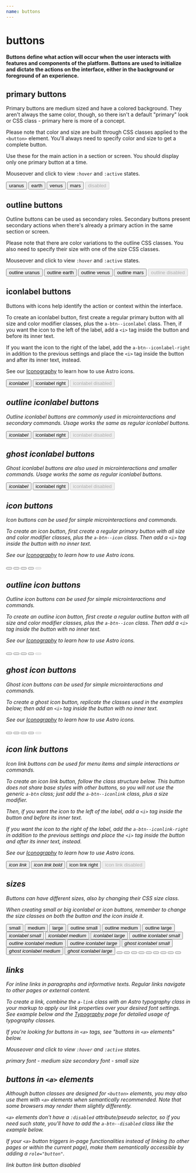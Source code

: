 ```yaml
---
name: buttons
---
```



# buttons

#### Buttons define what action will occur when the user interacts with features and components of the platform. Buttons are used to initialize and dictate the actions on the interface, either in the background or foreground of an experience.

<SketchLink file='Buttons' />

## primary buttons

Primary buttons are medium sized and have a colored background. They aren't always the same color, though, so there isn't a default "primary" look or CSS class - primary here is more of a concept.

Please note that color and size are built through CSS classes applied to the `<button>` element. You'll always need to specify color and size to get a complete button.

Use these for the main action in a section or screen. You should display only one primary button at a time.

Mouseover and click to view `:hover` and `:active` states.

<Playground>
  <button className='a-btn a-btn--uranus a-btn--medium'>uranus</button>
  <button className='a-btn a-btn--earth a-btn--medium'>earth</button>
  <button className='a-btn a-btn--venus a-btn--medium'>venus</button>
  <button className='a-btn a-btn--mars a-btn--medium'>mars</button>
  <button className='a-btn a-btn--uranus a-btn--medium' disabled>
    disabled
  </button>
</Playground>

## outline buttons

Outline buttons can be used as secondary roles. Secondary buttons present secondary actions when there's already a primary action in the same section or screen.

Please note that there are color variations to the outline CSS classes. You also need to specify their size with one of the size CSS classes.

Mouseover and click to view `:hover` and `:active` states.

<Playground>
  <button className='a-btn a-btn--outline-uranus a-btn--medium'>
    outline uranus
  </button>
  <button className='a-btn a-btn--outline-earth a-btn--medium'>
    outline earth
  </button>
  <button className='a-btn a-btn--outline-venus a-btn--medium'>
    outline venus
  </button>
  <button className='a-btn a-btn--outline-mars a-btn--medium'>
    outline mars
  </button>
  <button className='a-btn a-btn--outline-venus a-btn--medium' disabled>
    outline disabled
  </button>
</Playground>

## iconlabel buttons

Buttons with icons help identify the action or context within the interface.

To create an iconlabel button, first create a regular primary button with all size and color modifier classes, plus the `a-btn--iconlabel` class. Then, if you want the icon to the left of the label, add a `<i>` tag inside the button and before its inner text.

If you want the icon to the right of the label, add the `a-btn--iconlabel-right` in addition to the previous settings and place the `<i>` tag inside the button and after its inner text, instead.

See our [Iconography](https://astro.magnetis.com.br/iconography) to learn how to use Astro icons.

<Playground>
  <button className='a-btn a-btn--uranus a-btn--medium a-btn--iconlabel'>
    <i className='a-icon a-icon--calendar a-icon--size-medium' />
    iconlabel
  </button>
  <button className='a-btn a-btn--uranus a-btn--medium a-btn--iconlabel a-btn--iconlabel-right'>
    iconlabel right
    <i className='a-icon a-icon--calendar a-icon--size-medium' />
  </button>
  <button
    className='a-btn a-btn--uranus a-btn--medium a-btn--iconlabel a-btn--iconlabel-right'
    disabled
  >
    iconlabel disabled
    <i className='a-icon a-icon--calendar a-icon--size-medium' />
  </button>
</Playground>

## outline iconlabel buttons

Outline iconlabel buttons are commonly used in microinteractions and secondary commands. Usage works the same as regular iconlabel buttons.

<Playground>
  <button className='a-btn a-btn--outline-uranus a-btn--medium a-btn--iconlabel'>
    <i className='a-icon a-icon--calendar a-icon--size-medium' />
    iconlabel
  </button>
  <button className='a-btn a-btn--outline-uranus a-btn--medium a-btn--iconlabel a-btn--iconlabel-right'>
    iconlabel right
    <i className='a-icon a-icon--calendar a-icon--size-medium' />
  </button>
  <button
    className='a-btn a-btn--outline-uranus a-btn--medium a-btn--iconlabel a-btn--iconlabel-right'
    disabled
  >
    iconlabel disabled
    <i className='a-icon a-icon--calendar a-icon--size-medium' />
  </button>
</Playground>

## ghost iconlabel buttons

Ghost iconlabel buttons are also used in microinteractions and smaller commands. Usage works the same as regular iconlabel buttons.

<Playground>
  <button className='a-btn a-btn--ghost-uranus a-btn--medium a-btn--iconlabel'>
    <i className='a-icon a-icon--calendar a-icon--size-medium' />
    iconlabel
  </button>
  <button className='a-btn a-btn--ghost-uranus a-btn--medium a-btn--iconlabel a-btn--iconlabel-right'>
    iconlabel right
    <i className='a-icon a-icon--calendar a-icon--size-medium' />
  </button>
  <button
    className='a-btn a-btn--ghost-uranus a-btn--medium a-btn--iconlabel a-btn--iconlabel-right'
    disabled
  >
    iconlabel disabled
    <i className='a-icon a-icon--calendar a-icon--size-medium' />
  </button>
</Playground>

## icon buttons

Icon buttons can be used for simple microinteractions and commands.

To create an icon button, first create a regular primary button with all size and color modifier classes, plus the `a-btn--icon` class. Then add a `<i>` tag inside the button with no inner text.

See our [Iconography](https://astro.magnetis.com.br/iconography) to learn how to use Astro icons.

<Playground>
  <button className='a-btn a-btn--uranus a-btn--medium a-btn--icon'>
    <i className='a-icon a-icon--calendar a-icon--size-medium' />
  </button>
  <button className='a-btn a-btn--earth a-btn--medium a-btn--icon'>
    <i className='a-icon a-icon--calendar a-icon--size-medium' />
  </button>
  <button className='a-btn a-btn--venus a-btn--medium a-btn--icon'>
    <i className='a-icon a-icon--calendar a-icon--size-medium' />
  </button>
  <button className='a-btn a-btn--mars a-btn--medium a-btn--icon'>
    <i className='a-icon a-icon--calendar a-icon--size-medium' />
  </button>
  <button className='a-btn a-btn--uranus a-btn--medium a-btn--icon' disabled>
    <i className='a-icon a-icon--calendar a-icon--size-medium' />
  </button>
</Playground>

## outline icon buttons

Outline icon buttons can be used for simple microinteractions and commands.

To create an outline icon button, first create a regular outline button with all size and color modifier classes, plus the `a-btn--icon` class. Then add a `<i>` tag inside the button with no inner text.

See our [Iconography](https://astro.magnetis.com.br/iconography) to learn how to use Astro icons.

<Playground>
  <button className='a-btn a-btn--outline-uranus a-btn--medium a-btn--icon'>
    <i className='a-icon a-icon--calendar a-icon--size-medium' />
  </button>
  <button className='a-btn a-btn--outline-earth a-btn--medium a-btn--icon'>
    <i className='a-icon a-icon--calendar a-icon--size-medium' />
  </button>
  <button className='a-btn a-btn--outline-venus a-btn--medium a-btn--icon'>
    <i className='a-icon a-icon--calendar a-icon--size-medium' />
  </button>
  <button className='a-btn a-btn--outline-mars a-btn--medium a-btn--icon'>
    <i className='a-icon a-icon--calendar a-icon--size-medium' />
  </button>
  <button
    className='a-btn a-btn--outline-uranus a-btn--medium a-btn--icon'
    disabled
  >
    <i className='a-icon a-icon--calendar a-icon--size-medium' />
  </button>
</Playground>

## ghost icon buttons

Ghost icon buttons can be used for simple microinteractions and commands.

To create a ghost icon button, replicate the classes used in the examples below; then add an `<i>` tag inside the button with no inner text.

See our [Iconography](https://astro.magnetis.com.br/iconography) to learn how to use Astro icons.

<Playground>
  <button className='a-btn a-btn--ghost-uranus a-btn--medium a-btn--icon'>
    <i className='a-icon a-icon--calendar a-icon--size-medium' />
  </button>
  <button className='a-btn a-btn--ghost-earth a-btn--medium a-btn--icon'>
    <i className='a-icon a-icon--calendar a-icon--size-medium' />
  </button>
  <button className='a-btn a-btn--ghost-venus a-btn--medium a-btn--icon'>
    <i className='a-icon a-icon--calendar a-icon--size-medium' />
  </button>
  <button className='a-btn a-btn--ghost-mars a-btn--medium a-btn--icon'>
    <i className='a-icon a-icon--calendar a-icon--size-medium' />
  </button>
  <button
    className='a-btn a-btn--ghost-uranus a-btn--medium a-btn--icon'
    disabled
  >
    <i className='a-icon a-icon--calendar a-icon--size-medium' />
  </button>
</Playground>

## icon link buttons

Icon link buttons can be used for menu items and simple interactions or commands.

To create an icon link button, follow the class structure below. This button does not share base styles with other buttons, so you will not use the generic `a-btn` class; just add the `a-btn--iconlink` class, plus a size modifier.

Then, if you want the icon to the left of the label, add a `<i>` tag inside the button and before its inner text.

If you want the icon to the right of the label, add the `a-btn--iconlink-right` in addition to the previous settings and place the `<i>` tag inside the button and after its inner text, instead.

See our [Iconography](https://astro.magnetis.com.br/iconography) to learn how to use Astro icons.

<Playground className='gradient-bg'>
  <button className='a-btn--iconlink a-btn--medium'>
    <i className='a-icon a-icon--calendar a-icon--size-medium' />
    icon link
  </button>
  <button className='a-btn--iconlink a-btn--medium a-btn--iconlink-bold'>
    <i className='a-icon a-icon--calendar a-icon--size-medium' />
    icon link bold
  </button>
  <button className='a-btn--iconlink a-btn--medium a-btn--iconlink-right'>
    icon link right
    <i className='a-icon a-icon--calendar a-icon--size-medium' />
  </button>
  <button
    className='a-btn--iconlink a-btn--medium a-btn--iconlink-right'
    disabled
  >
    icon link disabled
    <i className='a-icon a-icon--calendar a-icon--size-medium' />
  </button>
</Playground>

## sizes

Buttons can have different sizes, also by changing their CSS size class.

When creating small or big iconlabel or icon buttons, remember to change the size classes on both the button and the icon inside it.

<Playground>
  <button className='a-btn a-btn--uranus a-btn--small'>small</button>
  <button className='a-btn a-btn--uranus a-btn--medium'>medium</button>
  <button className='a-btn a-btn--uranus a-btn--large'>large</button>
</Playground>

<Playground>
  <button className='a-btn a-btn--outline-uranus a-btn--small'>
    outline small
  </button>
  <button className='a-btn a-btn--outline-uranus a-btn--medium'>
    outline medium
  </button>
  <button className='a-btn a-btn--outline-uranus a-btn--large'>
    outline large
  </button>
</Playground>

<Playground>
  <button className='a-btn a-btn--uranus a-btn--iconlabel a-btn--small'>
    <i className='a-icon a-icon--calendar a-icon--size-small' />
    iconlabel small
  </button>
  <button className='a-btn a-btn--uranus a-btn--iconlabel a-btn--medium'>
    <i className='a-icon a-icon--calendar a-icon--size-medium' />
    iconlabel medium
  </button>
  <button className='a-btn a-btn--uranus a-btn--iconlabel a-btn--large'>
    <i className='a-icon a-icon--calendar a-icon--size-large' />
    iconlabel large
  </button>
</Playground>

<Playground>
  <button className='a-btn a-btn--outline-uranus a-btn--iconlabel a-btn--small'>
    <i className='a-icon a-icon--calendar a-icon--size-small' />
    outline iconlabel small
  </button>
  <button className='a-btn a-btn--outline-uranus a-btn--iconlabel a-btn--medium'>
    <i className='a-icon a-icon--calendar a-icon--size-medium' />
    outline iconlabel medium
  </button>
  <button className='a-btn a-btn--outline-uranus a-btn--iconlabel a-btn--large'>
    <i className='a-icon a-icon--calendar a-icon--size-large' />
    outline iconlabel large
  </button>
</Playground>

<Playground>
  <button className='a-btn a-btn--ghost-uranus a-btn--iconlabel a-btn--small'>
    <i className='a-icon a-icon--calendar a-icon--size-small' />
    ghost iconlabel small
  </button>
  <button className='a-btn a-btn--ghost-uranus a-btn--iconlabel a-btn--medium'>
    <i className='a-icon a-icon--calendar a-icon--size-medium' />
    ghost iconlabel medium
  </button>
  <button className='a-btn a-btn--ghost-uranus a-btn--iconlabel a-btn--large'>
    <i className='a-icon a-icon--calendar a-icon--size-large' />
    ghost iconlabel large
  </button>
</Playground>

<Playground>
  <button className='a-btn a-btn--uranus a-btn--small a-btn--icon'>
    <i className='a-icon a-icon--calendar a-icon--size-small' />
  </button>
  <button className='a-btn a-btn--uranus a-btn--medium a-btn--icon'>
    <i className='a-icon a-icon--calendar a-icon--size-medium' />
  </button>
  <button className='a-btn a-btn--uranus a-btn--large a-btn--icon'>
    <i className='a-icon a-icon--calendar a-icon--size-large' />
  </button>
</Playground>

<Playground>
  <button className='a-btn a-btn--outline-uranus a-btn--small a-btn--icon'>
    <i className='a-icon a-icon--calendar a-icon--size-small' />
  </button>
  <button className='a-btn a-btn--outline-uranus a-btn--medium a-btn--icon'>
    <i className='a-icon a-icon--calendar a-icon--size-medium' />
  </button>
  <button className='a-btn a-btn--outline-uranus a-btn--large a-btn--icon'>
    <i className='a-icon a-icon--calendar a-icon--size-large' />
  </button>
</Playground>

<Playground>
  <button className='a-btn a-btn--ghost-uranus a-btn--small a-btn--icon'>
    <i className='a-icon a-icon--calendar a-icon--size-small' />
  </button>
  <button className='a-btn a-btn--ghost-uranus a-btn--medium a-btn--icon'>
    <i className='a-icon a-icon--calendar a-icon--size-medium' />
  </button>
  <button className='a-btn a-btn--ghost-uranus a-btn--large a-btn--icon'>
    <i className='a-icon a-icon--calendar a-icon--size-large' />
  </button>
</Playground>

## links

For inline links in paragraphs and informative texts. Regular links navigate to other pages or external content.

To create a link, combine the `a-link` class with an Astro typography class in your markup to apply our link properties over your desired font settings. See example below and the [Typography](https://astro.magnetis.com.br/typography) page for detailed usage of typography classes.

If you're looking for buttons in `<a>` tags, see "buttons in `<a>` elements" below.

Mouseover and click to view `:hover` and `:active` states.

<Playground>
  <a className='a-link a-text--medium' tabIndex='0'>
    primary font - medium size
  </a>
  <a className='a-link a-text--secondary-small' tabIndex='0'>
    secondary font - small size
  </a>
</Playground>

## buttons in `<a>` elements

Although button classes are designed for `<button>` elements, you may also use them with `<a>` elements when semantically recommended. Note that some browsers may render them slightly differently.

`<a>` elements don't have a `:disabled` attribute/pseudo selector, so if you need such state, you'll have to add the `a-btn--disabled` class like the example below.

If your `<a>` button triggers in-page functionalities instead of linking (to other pages or within the current page), make them semantically accessible by adding a `role="button"`.

<Playground>
  <a className='a-btn a-btn--uranus a-btn--medium' tabIndex='0'>
    link button
  </a>
  <a className='a-btn a-btn--uranus a-btn--medium a-btn--disabled' tabIndex='0'>
    link button disabled
  </a>
</Playground>
